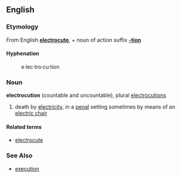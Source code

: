 ==English==
===Etymology===
From English '''[[electrocute]]''', + noun of action suffix '''[[-tion]]'''

====Hyphenation====
:e&middot;lec&middot;tro&middot;cu&middot;tion

===Noun===
'''electrocution''' (countable and uncountable), plural [[electrocutions]]

# death by [[electricity]], in a [[penal]] setting sometimes by means of an [[electric chair]]


====Related terms====
*[[electrocute]]

===See Also===
*[[execution]]